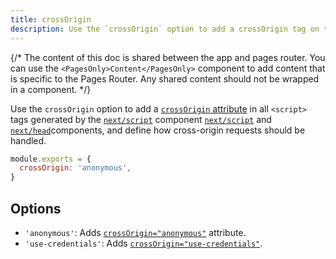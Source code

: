 ```yaml
---
title: crossOrigin
description: Use the `crossOrigin` option to add a crossOrigin tag on the `script` tags generated by `next/script`. 
---
```


{/* The content of this doc is shared between the app and pages router. You can use the `<PagesOnly>Content</PagesOnly>` component to add content that is specific to the Pages Router. Any shared content should not be wrapped in a component. */}

Use the `crossOrigin` option to add a [`crossOrigin` attribute](https://developer.mozilla.org/en-US/docs/Web/HTML/Attributes/crossorigin) in all `<script>` tags generated by the <AppOnly>[`next/script`](/docs/app/building-your-application/optimizing/scripts) component</AppOnly> <PagesOnly>[`next/script`](/docs/pages/building-your-application/optimizing/scripts) and [`next/head`](/docs/pages/api-reference/components/head)components</PagesOnly>, and define how cross-origin requests should be handled.

```js filename="next.config.js"
module.exports = {
  crossOrigin: 'anonymous',
}
```

## Options

- `'anonymous'`: Adds [`crossOrigin="anonymous"`](https://developer.mozilla.org/en-US/docs/Web/HTML/Attributes/crossorigin#anonymous) attribute.
- `'use-credentials'`: Adds [`crossOrigin="use-credentials"`](https://developer.mozilla.org/en-US/docs/Web/HTML/Attributes/crossorigin#use-credentials).
